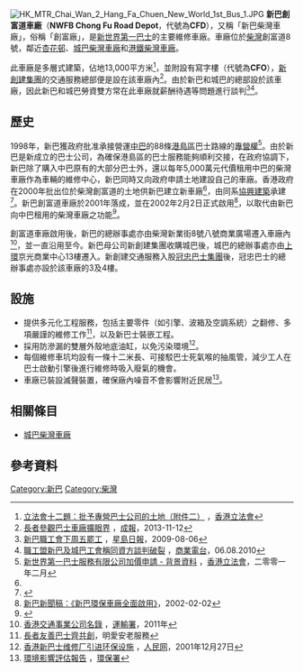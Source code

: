 [[File:HK_MTR_Chai_Wan_2_Hang_Fa_Chuen_New_World_1st_Bus_1.JPG|thumb]]
'''新巴創富道車廠'''（'''NWFB Chong Fu Road Depot'''，代號為'''CFD'''），又稱「新巴柴灣車廠」，俗稱「創富廠」，是[[新世界第一巴士|新世界第一巴士]]的主要維修車廠。車廠位於[[柴灣|柴灣]]創富道8號，鄰近[[杏花邨|杏花邨]]、[[城巴柴灣車廠|城巴柴灣車廠]]和[[港鐵柴灣車廠|港鐵柴灣車廠]]。

此車廠是多層式建築，佔地13,000平方米<ref name="gov-1">[http://gia.info.gov.hk/general/201110/26/P201110260184_0184_85802.pdf 立法會十二題：批予專營巴士公司的土地（附件二）] {{Wayback|url=http://gia.info.gov.hk/general/201110/26/P201110260184_0184_85802.pdf |date=20131029192301 }}，[[香港立法會|香港立法會]]</ref>，並附設有寫字樓（代號為'''CFO'''），[[新創建集團|新創建集團]]的交通服務總部便是設在該車廠內<ref>[http://www.singpao.com/xw/gat/201311/t20131112_471368.html 長者參觀巴士車廠擴眼界] {{webarchive|url=https://web.archive.org/web/20131114061938/http://www.singpao.com/xw/gat/201311/t20131112_471368.html |date=2013-11-14 }}，[[成報|成報]]，2013-11-12</ref>。由於新巴和城巴的總部設於該車廠，因此新巴和城巴勞資雙方常在此車廠就薪酬待遇等問題進行談判<ref>[http://std.stheadline.com/archive/fullstory.asp?andor=or&year1=2009&month1=8&day1=6&year2=2009&month2=9&day2=6&category=a&id=20090806a06&keyword1=&keyword2= 新巴職工會下周五罷工] {{Wayback|url=http://std.stheadline.com/archive/fullstory.asp?andor=or&year1=2009&month1=8&day1=6&year2=2009&month2=9&day2=6&category=a&id=20090806a06&keyword1=&keyword2= |date=20200327190603 }}，[[星島日報|星島日報]]，2009-08-06</ref><ref>[http://www.881903.com/Page/ZH-TW/newsdetail.aspx?ItemId=266372&csid=261_1780 職工盟新巴及城巴工會稱同資方談判破裂] {{Wayback|url=http://www.881903.com/Page/ZH-TW/newsdetail.aspx?ItemId=266372&csid=261_1780 |date=20160304112727 }}，[[商業電台|商業電台]]，06.08.2010</ref>。

==歷史==
1998年，新巴獲政府批准承接營運[[中華汽車有限公司|中巴]]的88條[[港島區|港島區]]巴士路線的[[專營權|專營權]]<ref>[http://www.legco.gov.hk/yr00-01/chinese/panels/tp/papers/a622c03.pdf 新世界第一巴士服務有限公司加價申請 - 背景資料] {{Wayback|url=http://www.legco.gov.hk/yr00-01/chinese/panels/tp/papers/a622c03.pdf |date=20191104181656 }}，[[香港立法會|香港立法會]]，二零零一年二月</ref>。由於新巴是新成立的巴士公司，為確保港島區的巴士服務能夠順利交接，在政府協調下，新巴除了購入中巴原有的大部分巴士外，還以每年5,000萬元代價租用中巴的柴灣車廠作為車輛的維修中心，新巴同時又向政府申請土地建設自己的車廠。香港政府在2000年批出位於柴灣創富道的土地供新巴建立新車廠<ref name="gov-1" />，由同系[[協興建築|協興建築]]承建<ref>{{Cite web |url=https://www.hiphing.com.hk/tc/projects/details.php?id=9 |title=項目資料 |access-date=2019-05-25 |archive-date=2021-08-21 |archive-url=https://web.archive.org/web/20210821073354/https://www.hiphing.com.hk/tc/projects/details.php?id=9 |dead-url=no }}</ref>。新巴創富道車廠於2001年落成，並在2002年2月2日正式啟用<ref>[https://web.archive.org/web/20030306181715/http://www.nwfb.com.hk/chi/news/database/news05.asp?news_id=587&yr=2002&cate=A 新巴新聞稿：《新巴環保車廠全面啟用》]，2002-02-02</ref>，以取代由新巴向中巴租用的柴灣車廠之功能<ref>{{Cite web |url=http://hk.crntt.com/doc/1014/0/8/4/101408400.html?coluid=7&kindid=0&docid=101408400 |title=巴士工會今搞工潮　港人勢捱塞車苦 |access-date=2014-09-04 |archive-date=2016-03-04 |archive-url=https://web.archive.org/web/20160304083243/http://hk.crntt.com/doc/1014/0/8/4/101408400.html?coluid=7&kindid=0&docid=101408400 |dead-url=no }}</ref>。

創富道車廠啟用後，新巴的總辦事處亦由柴灣新業街8號八號商業廣場遷入車廠內<ref>[http://www.td.gov.hk/mini_site/atd/2011/tc/s9_p1.htm 香港交通事業公司名錄] {{Wayback|url=http://www.td.gov.hk/mini_site/atd/2011/tc/s9_p1.htm |date=20201204075641 }}，[[運輸署|運輸署]]，2011年</ref>，並一直沿用至今。新巴母公司新創建集團收購城巴後，城巴的總辦事處亦由[[上環|上環]]京光商業中心13樓遷入。新創建交通服務入股[[冠忠巴士集團|冠忠巴士集團]]後，冠忠巴士的總辦事處亦設於該車廠的3及4樓。

==設施==
* 提供多元化工程服務，包括主要零件（如引擎、波箱及空調系統）之翻修、多項嚴謹的維修工作<ref>[http://webcache.googleusercontent.com/search?q=cache:i-QJx4m0HFAJ:www.caritasse.org.hk/publication/research/download/30_a71b921b84a5cd03d2dd297a12fabe47.html+&cd=9&hl=zh-TW&ct=clnk&gl=hk 長者友善巴士齊共創]，明愛安老服務</ref>，以及新巴士裝嵌工程。
* 採用防滲漏的雙層外殼地底油缸，以免污染環境<ref>[http://www.people.com.cn/GB/shizheng/18/21/20011227/636518.html 香港新巴士维修厂引进环保设施] {{Wayback|url=http://www.people.com.cn/GB/shizheng/18/21/20011227/636518.html |date=20160304212414 }}，[[人民网|人民网]]，2001年12月27日</ref>。
* 每個維修車坑均設有一條十二米長、可接駁巴士死氣喉的抽風管，減少工人在巴士啟動引擎後進行維修時吸入廢氣的機會。
* 車廠已裝設滅聲裝置，確保廠內噪音不會影響附近民居<ref>[http://www.epd.gov.hk/eia/register/report/eiareport/eia_03499/html/ces.html 環境影響評估報告] {{Wayback|url=http://www.epd.gov.hk/eia/register/report/eiareport/eia_03499/html/ces.html |date=20201127144655 }}，[[環保署|環保署]]</ref>。

==相關條目==
* [[城巴柴灣車廠|城巴柴灣車廠]]

==參考資料==
{{reflist}}
{{城巴新巴車廠}}

[[Category:新巴|Category:新巴]]
[[Category:柴灣|Category:柴灣]]